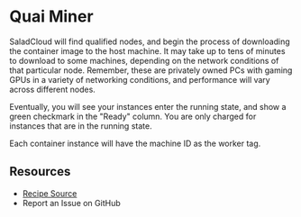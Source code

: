 # Quai Miner

SaladCloud will find qualified nodes, and begin the process of downloading the container image to the host machine. It may take up to tens of minutes to download to some machines, depending on the network conditions of that particular node. Remember, these are privately owned PCs with gaming GPUs in a variety of networking conditions, and performance will vary across different nodes.

Eventually, you will see your instances enter the running state, and show a green checkmark in the "Ready" column. You are only charged for instances that are in the running state.

Each container instance will have the machine ID as the worker tag.

## Resources

- [Recipe Source](https://github.com/SaladTechnologies/salad-recipes/tree/master/recipes/quai-miner)
- <Link url={`https://github.com/SaladTechnologies/salad-recipes/issues/new?title=Quai%20Miner&body=%3C%21---%20Please%20describe%20the%20issue%20you%20are%20having%20with%20this%20recipe%2C%20and%20include%20as%20much%20detail%20as%20possible%2C%20including%20any%20relevant%20logs.%20--%3E%0AImage%3A%20${props.container.image}`}>Report an Issue on GitHub</Link>